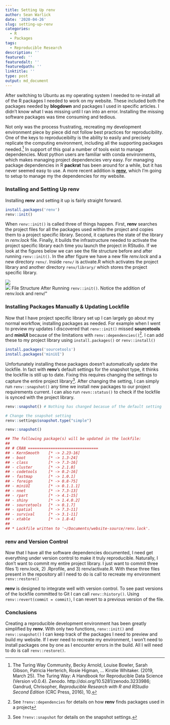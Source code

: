 ```yaml
---
title: Setting Up renv
author: Sean Warlick
date: '2020-04-26'
slug: setting-up-renv
categories:
  - R
  - Packages
tags:
  - Reproducible Research
description: ''
featured: ''
featuredalt: ''
featuredpath: ''
linktitle: ''
type: post
output: md_document
---
```


After switching to Ubuntu as my operating system I needed to re-install all of the R packages I needed to work on my website. These included both the packages needed by **blogdown** and packages I used in specific articles. I didn't know what I was missing until I ran into an error. Installing the missing software packages was time consuming and tedious. 

Not only was the process frustrating, recreating my development environment piece by piece did not follow best practices for reproducibility. One of the keys to reproduceibilty is the ability to easily and precisely replicate the computing environment, including all the supporting packages needed.[^1] In support of this goal a number of tools exist to manage dependencies. Most python users are familiar with conda environments, which makes managing project dependencies very easy. For managing package dependencies in R **packrat** has been around for a while, but it has never seemed easy to use. A more recent addition is [**renv**](https://rstudio.github.io/renv/index.html), which I'm going to setup to manage my the dependencies for my website.

### Installing and Setting Up renv
Installing **renv** and setting it up is fairly straight forward. 

```r
install.packages('renv')
renv::init()
```

When `renv::init()` is called three of things happen. First, **renv** searches the project files for all the packages used within the project and copies them to a project specific library. Second, it captures the state of the library in *renv.lock* file. Finally, it builds the infrastructure needed to activate the project specific library each time you launch the project in RStudio. If we look at the figures below we can see the file structure before and after running `renv::init()`. In the after figure we have a new file *renv.lock* and a new directory `renv/`. Inside `renv/` is activate.R which activates the project library and another directory `renv/library/` which stores the project specific library.

![](post/2020-04-26-setting-up-renv_files/file_structure_before.png)  
![](post/2020-04-26-setting-up-renv_files/post_init.png)
File Structure After Running `renv::init()`. Notice the addition of renv.lock and renv/"


### Installing Packages Manually & Updating Lockfile 
Now that I have project specific library set up I can largely go about my normal workflow, installing packages as needed. For example when I went to preview my updates I discovered that `renv::init()` missed **sourcetools** and **miniUI** because of the limitations with `renv::dependencies()`[^2]. I can add these to my project library using `install.packages()` or `renv::install()`

```r
install.packages('sourcetools')
install.packages('miniUI')
```

Unfortunately installing these packages doesn't automatically update the lockfile. In fact with **renv**'s default settings for the snapshot type, it thinks the lockfile is still up to date. Fixing this requires changing the settings to capture the entire project library[^3]. After changing the setting, I can simply run `renv::snapshot()` any time we install new packages to our project requirements current. I can also run `revn::status()` to check if the lockfile is synced with the project library. 


```r
renv::snapshot() # Nothing has changed becasue of the default setting
```

```r
# Change the snapshot setting
renv::settings$snapshot.type("simple")

renv::snapshot()

## The following package(s) will be updated in the lockfile:
## 
## # CRAN ===============================
## - KernSmooth    [* -> 2.23-16]
## - boot          [* -> 1.3-24]
## - class         [* -> 7.3-16]
## - cluster       [* -> 2.1.0]
## - codetools     [* -> 0.2-16]
## - fastmap       [* -> 1.0.1]
## - foreign       [* -> 0.8-75]
## - miniUI        [* -> 0.1.1.1]
## - nnet          [* -> 7.3-13]
## - rpart         [* -> 4.1-15]
## - shiny         [* -> 1.4.0.2]
## - sourcetools   [* -> 0.1.7]
## - spatial       [* -> 7.3-11]
## - survival      [* -> 3.1-11]
## - xtable        [* -> 1.8-4]
## 
## * Lockfile written to '~/Documents/website-source/renv.lock'.
```

### renv and Version Control
Now that I have all the software dependencies documented, I need get everything under version control to make it truly reproducible. Naturally, I don't want to commit my entire project library. I just want to commit three files 1) renv.lock, 2) .Rprofile, and 3) renv/activate.R. With these three files present in the repository all I need to do is call to recreate my environment `renv::restore()`

**renv** is designed to integrate well with version control.  To see past versions of the lockfile committed to Git I can call `renv::history()`. Using `renv::revert(commit = commit)`, I can revert to a previous version of the file.

### Conclusions
Creating a reproducible development environment has been greatly simplified by **renv**.  With only two functions, `renv::init()` and `renv::snapshot()` I can keep track of the packages I need to preview and build my website.  If I ever need to recreate my environment, I won't need to install packages one by one as I encounter errors in the build.  All I will need to do is call `renv::restore()`. 


[^1]:The Turing Way Community, Becky Arnold, Louise Bowler, Sarah Gibson, Patricia Herterich, Rosie Higman, … Kirstie Whitaker. (2019, March 25). The Turing Way: A Handbook for Reproducible Data Science (Version v0.0.4). Zenodo. http://doi.org/10.5281/zenodo.3233986;
Gandrud, Chrisopher, *Reproducible Research with R and RStudio
Second Edition* (CRC Press, 2016), 10.

[^2]: See `?renv::dependencies` for details on how **renv** finds packages used in a project
[^3]: See `?renv::snapshot` for details on the snapshot settings. 
